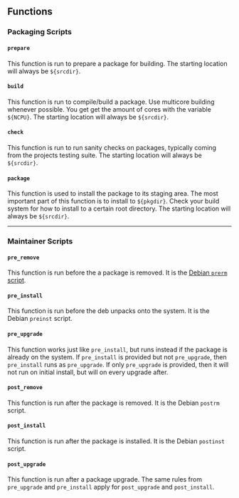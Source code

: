 ## Functions

### Packaging Scripts

#### `prepare`

This function is run to prepare a package for building. The starting location will always be `${srcdir}`.

#### `build`

This function is run to compile/build a package. Use multicore building whenever possible. You get get the amount of cores with the variable `${NCPU}`. The starting location will always be `${srcdir}`.

#### `check`

This function is run to run sanity checks on packages, typically coming from the projects testing suite. The starting location will always be `${srcdir}`.

#### `package`

This function is used to install the package to its staging area. The most important part of this function is to install to `${pkgdir}`. Check your build system for how to install to a certain root directory. The starting location will always be `${srcdir}`.

---

### Maintainer Scripts

#### `pre_remove`

This function is run before the a package is removed. It is the [Debian `prerm` script](https://www.debian.org/doc/debian-policy/ch-maintainerscripts.html).

#### `pre_install`

This function is run before the deb unpacks onto the system. It is the Debian `preinst` script.

#### `pre_upgrade`

This function works just like `pre_install`, but runs instead if the package is already on the system. If `pre_install` is provided but not `pre_upgrade`, then `pre_install` runs as `pre_upgrade`. If only `pre_upgrade` is provided, then it will not run on initial install, but will on every upgrade after.

#### `post_remove`

This function is run after the package is removed. It is the Debian `postrm` script.

#### `post_install`

This function is run after the package is installed. It is the Debian `postinst` script.

#### `post_upgrade`

This function is run after a package upgrade. The same rules from `pre_upgrade` and `pre_install` apply for `post_upgrade` and `post_install`.